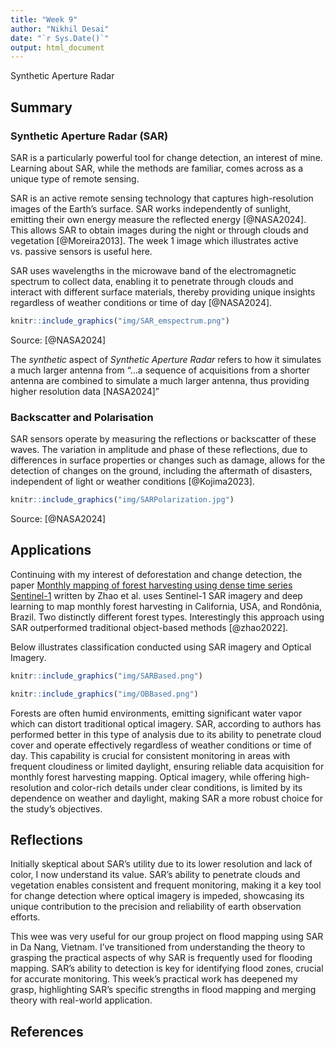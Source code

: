 ```yaml
---
title: "Week 9"
author: "Nikhil Desai"
date: "`r Sys.Date()`"
output: html_document
---
```


Synthetic Aperture Radar

## Summary

### Synthetic Aperture Radar (SAR)

SAR is a particularly powerful tool for change detection, an interest of mine. Learning about SAR, while the methods are familiar, comes across as a unique type of remote sensing.

SAR is an active remote sensing technology that captures high-resolution images of the Earth's surface. SAR works independently of sunlight, emitting their own energy measure the reflected energy [@NASA2024]. This allows SAR to obtain images during the night or through clouds and vegetation [@Moreira2013]. The week 1 image which illustrates active vs. passive sensors is useful here.

SAR uses wavelengths in the microwave band of the electromagnetic spectrum to collect data, enabling it to penetrate through clouds and interact with different surface materials, thereby providing unique insights regardless of weather conditions or time of day [@NASA2024].

```r
knitr::include_graphics("img/SAR_emspectrum.png")
```

Source: [@NASA2024]

The *synthetic* aspect of *Synthetic Aperture Radar* refers to how it simulates a much larger antenna from "...a sequence of acquisitions from a shorter antenna are combined to simulate a much larger antenna, thus providing higher resolution data \[NASA2024\]"

### Backscatter and Polarisation

SAR sensors operate by measuring the reflections or backscatter of these waves. The variation in amplitude and phase of these reflections, due to differences in surface properties or changes such as damage, allows for the detection of changes on the ground, including the aftermath of disasters, independent of light or weather conditions [@Kojima2023].

```r
knitr::include_graphics("img/SARPolarization.jpg")
```

Source: [@NASA2024]

## Applications

Continuing with my interest of deforestation and change detection, the paper [Monthly mapping of forest harvesting using dense time series Sentinel-1](https://www.sciencedirect.com/science/article/pii/S0034425721005423?ref=pdf_download&fr=RR-2&rr=867ebe162eda79c0) written by Zhao et al. uses Sentinel-1 SAR imagery and deep learning to map monthly forest harvesting in California, USA, and Rondônia, Brazil. Two distinctly different forest types. Interestingly this approach using SAR outperformed traditional object-based methods [@zhao2022].

Below illustrates classification conducted using SAR imagery and Optical Imagery.

```r
knitr::include_graphics("img/SARBased.png")
```

```r
knitr::include_graphics("img/OBBased.png")
```

Forests are often humid environments, emitting significant water vapor which can distort traditional optical imagery. SAR, according to authors has performed better in this type of analysis due to its ability to penetrate cloud cover and operate effectively regardless of weather conditions or time of day. This capability is crucial for consistent monitoring in areas with frequent cloudiness or limited daylight, ensuring reliable data acquisition for monthly forest harvesting mapping. Optical imagery, while offering high-resolution and color-rich details under clear conditions, is limited by its dependence on weather and daylight, making SAR a more robust choice for the study's objectives.

## Reflections

Initially skeptical about SAR's utility due to its lower resolution and lack of color, I now understand its value. SAR's ability to penetrate clouds and vegetation enables consistent and frequent monitoring, making it a key tool for change detection where optical imagery is impeded, showcasing its unique contribution to the precision and reliability of earth observation efforts.

This wee was very useful for our group project on flood mapping using SAR in Da Nang, Vietnam. I've transitioned from understanding the theory to grasping the practical aspects of why SAR is frequently used for flooding mapping. SAR's ability to detection is key for identifying flood zones, crucial for accurate monitoring. This week's practical work has deepened my grasp, highlighting SAR's specific strengths in flood mapping and merging theory with real-world application.

## References
